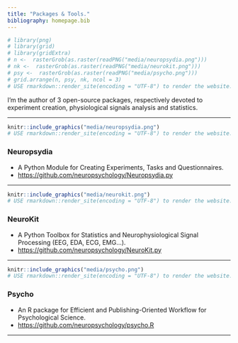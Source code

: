 ```yaml
---
title: "Packages & Tools."
bibliography: homepage.bib
---
```



```r
# library(png)
# library(grid)
# library(gridExtra)
# n <-  rasterGrob(as.raster(readPNG("media/neuropsydia.png")))
# nk <-  rasterGrob(as.raster(readPNG("media/neurokit.png")))
# psy <-  rasterGrob(as.raster(readPNG("media/psycho.png")))
# grid.arrange(n, psy, nk, ncol = 3)
# USE rmarkdown::render_site(encoding = "UTF-8") to render the website. Then push with github.
```




I'm the author of 3 open-source packages, respectively devoted to experiment creation, physiological signals analysis and statistics.

----------------

```r
knitr::include_graphics("media/neuropsydia.png")
# USE rmarkdown::render_site(encoding = "UTF-8") to render the website. Then push with github.
```


### **Neuropsydia**
  - A Python Module for Creating Experiments, Tasks and Questionnaires.
  - [https://github.com/neuropsychology/Neuropsydia.py](https://github.com/neuropsychology/Neuropsydia.py)
    
----------------


```r
knitr::include_graphics("media/neurokit.png")
# USE rmarkdown::render_site(encoding = "UTF-8") to render the website. Then push with github.
```


### **NeuroKit** 
  - A Python Toolbox for Statistics and Neurophysiological Signal Processing (EEG, EDA, ECG, EMG...).
  - [https://github.com/neuropsychology/NeuroKit.py](https://github.com/neuropsychology/NeuroKit.py)
    
----------------

```r
knitr::include_graphics("media/psycho.png")
# USE rmarkdown::render_site(encoding = "UTF-8") to render the website. Then push with github.
```


### **Psycho**
  - An R package for Efficient and Publishing-Oriented Workflow for Psychological Science.
  - [https://github.com/neuropsychology/psycho.R](https://github.com/neuropsychology/psycho.R)
    
----------------

